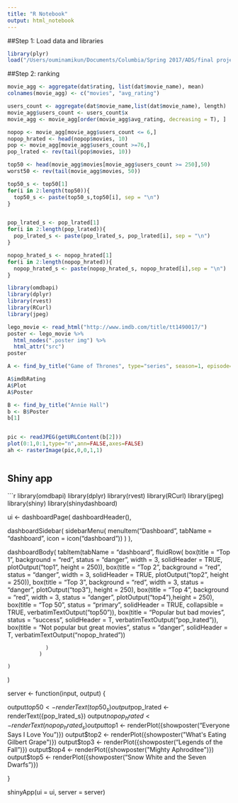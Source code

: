 ```yaml
---
title: "R Notebook"
output: html_notebook
---
```


##Step 1: Load data and libraries
```r
library(plyr)
load("/Users/ouminamikun/Documents/Columbia/Spring 2017/ADS/final project/dat.RData")
```

##Step 2: ranking
```r
movie_agg <- aggregate(dat$rating, list(dat$movie_name), mean)
colnames(movie_agg) <- c("movies", "avg_rating")

users_count <- aggregate(dat$movie_name,list(dat$movie_name), length)
movie_agg$users_count <- users_count$x
movie_agg <- movie_agg[order(movie_agg$avg_rating, decreasing = T), ]

nopop <- movie_agg[movie_agg$users_count <= 6,]
nopop_hrated <- head(nopop$movies, 10)
pop <- movie_agg[movie_agg$users_count >=76,]
pop_lrated <- rev(tail(pop$movies, 10))

top50 <- head(movie_agg$movies[movie_agg$users_count >= 250],50)
worst50 <- rev(tail(movie_agg$movies, 50))

top50_s <- top50[1]
for(i in 2:length(top50)){
  top50_s <- paste(top50_s,top50[i], sep = "\n")
}


pop_lrated_s <- pop_lrated[1]
for(i in 2:length(pop_lrated)){
  pop_lrated_s <- paste(pop_lrated_s, pop_lrated[i], sep = "\n")
}

nopop_hrated_s <- nopop_hrated[1]
for(i in 2:length(nopop_hrated)){
  nopop_hrated_s <- paste(nopop_hrated_s, nopop_hrated[i],sep = "\n")
}
```

```r
library(omdbapi)
library(dplyr)
library(rvest)
library(RCurl)
library(jpeg)

lego_movie <- read_html("http://www.imdb.com/title/tt1490017/")
poster <- lego_movie %>%
  html_nodes(".poster img") %>%
  html_attr("src")
poster

A <- find_by_title("Game of Thrones", type="series", season=1, episode=1)

A$imdbRating
A$Plot
A$Poster

B <- find_by_title("Annie Hall")
b <- B$Poster
b[1]


pic <- readJPEG(getURLContent(b[2]))
plot(0:1,0:1,type="n",ann=FALSE,axes=FALSE)
ah <- rasterImage(pic,0,0,1,1)


```
```r


```

## Shiny app
```r
library(omdbapi)
library(dplyr)
library(rvest)
library(RCurl)
library(jpeg)
library(shiny)
library(shinydashboard)

ui <- dashboardPage(
  dashboardHeader(),
  
  dashboardSidebar(
    sidebarMenu(
      menuItem("Dashboard", tabName = "dashboard", icon = icon("dashboard"))
    )
  ),
  
  dashboardBody(
      tabItem(tabName = "dashboard",
              fluidRow(
                box(title = "Top 1", 
                    background = "red",
                    status = "danger", 
                    width = 3,
                    solidHeader = TRUE,
                    plotOutput("top1", height = 250)),
                box(title = "Top 2", 
                    background = "red",
                    status = "danger", 
                    width = 3,
                    solidHeader = TRUE,
                    plotOutput("top2", height = 250)),
                box(title = "Top 3",
                    background = "red",
                    width = 3,
                    status = "danger",
                    plotOutput("top3"), height = 250),
                box(title = "Top 4",
                    background = "red",
                    width = 3,
                    status = "danger",
                    plotOutput("top4"),height = 250),
                box(title = "Top 50",
                    status = "primary",
                    solidHeader = TRUE,
                    collapsible = TRUE,
                    verbatimTextOutput("top50")),
                box(title = "Popular but bad movies",
                    status = "success",
                    solidHeader = T,
                    verbatimTextOutput("pop_lrated")),
                box(title = "Not popular but great movies",
                    status = "danger",
                    solidHeader = T,
                    verbatimTextOutput("nopop_hrated"))
                
                
                
                )
              )
      
    )
  )


server <- function(input, output) { 

  output$top50 <- renderText({top50_s })
  output$pop_lrated <- renderText({pop_lrated_s})
  output$nopop_hrated <- renderText({nopop_hrated_s})
  output$top1 <- renderPlot({showposter("Everyone Says I Love You")})
  output$top2 <- renderPlot({showposter("What's Eating Gilbert Grape")})
  output$top3 <- renderPlot({showposter("Legends of the Fall")})
  output$top4 <- renderPlot({showposter("Mighty Aphroditee")})
  output$top5 <- renderPlot({showposter("Snow White and the Seven Dwarfs ")})
  
  }

shinyApp(ui = ui, server = server)



